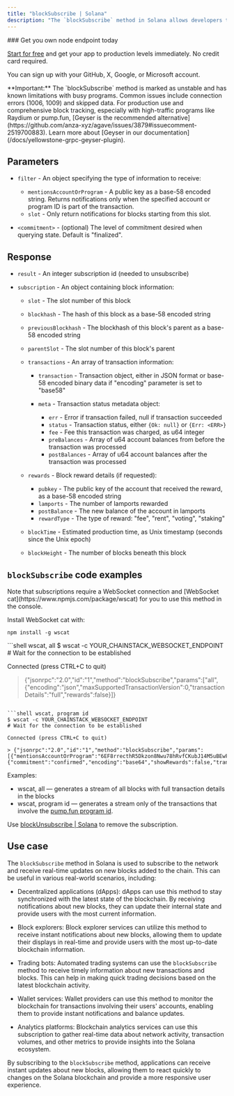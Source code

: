 ---
title: "blockSubscribe | Solana"
description: "The `blockSubscribe` method in Solana allows developers to receive real-time notifications about new blocks on the Solana blockchain. This subscription-based method provides updates whenever new blocks are added to the chain."
---

<Check>
  ### Get you own node endpoint today

  [Start for free](https://console.chainstack.com/) and get your app to production levels immediately. No credit card required.

  You can sign up with your GitHub, X, Google, or Microsoft account.
</Check>

<Warning>
  **Important:** The `blockSubscribe` method is marked as unstable and has known limitations with busy programs. Common issues include connection errors (1006, 1009) and skipped data. For production use and comprehensive block tracking, especially with high-traffic programs like Raydium or pump.fun, [Geyser is the recommended alternative](https://github.com/anza-xyz/agave/issues/3879#issuecomment-2519700883). Learn more about [Geyser in our documentation](/docs/yellowstone-grpc-geyser-plugin).
</Warning>

## Parameters

* `filter` - An object specifying the type of information to receive:

  * `mentionsAccountOrProgram` - A public key as a base-58 encoded string. Returns notifications only when the specified account or program ID is part of the transaction.
  * `slot` - Only return notifications for blocks starting from this slot.

* `<commitment>` - (optional) The level of commitment desired when querying state. Default is "finalized".

## Response

* `result` - An integer subscription id (needed to unsubscribe)

* `subscription` - An object containing block information:

  * `slot` - The slot number of this block

  * `blockhash` - The hash of this block as a base-58 encoded string

  * `previousBlockhash` - The blockhash of this block's parent as a base-58 encoded string

  * `parentSlot` - The slot number of this block's parent

  * `transactions` - An array of transaction information:

    * `transaction` - Transaction object, either in JSON format or base-58 encoded binary data if "encoding" parameter is set to "base58"

    * `meta` - Transaction status metadata object:

      * `err` - Error if transaction failed, null if transaction succeeded
      * `status` - Transaction status, either `{Ok: null}` or `{Err: <ERR>}`
      * `fee` - Fee this transaction was charged, as u64 integer
      * `preBalances` - Array of u64 account balances from before the transaction was processed
      * `postBalances` - Array of u64 account balances after the transaction was processed

  * `rewards` - Block reward details (if requested):

    * `pubkey` - The public key of the account that received the reward, as a base-58 encoded string
    * `lamports` - The number of lamports rewarded
    * `postBalance` - The new balance of the account in lamports
    * `rewardType` - The type of reward: "fee", "rent", "voting", "staking"

  * `blockTime` - Estimated production time, as Unix timestamp (seconds since the Unix epoch)

  * `blockHeight` - The number of blocks beneath this block

## `blockSubscribe` code examples

<Info>
  Note that subscriptions require a WebSocket connection and [WebSocket cat](https://www.npmjs.com/package/wscat) for you to use this method in the console.

  Install WebSocket cat with:

  `npm install -g wscat`
</Info>

<CodeGroup>
  ```shell wscat, all
  $ wscat -c YOUR_CHAINSTACK_WEBSOCKET_ENDPOINT
  # Wait for the connection to be established

  Connected (press CTRL+C to quit)

  > {"jsonrpc":"2.0","id":"1","method":"blockSubscribe","params":["all",{"encoding":"json","maxSupportedTransactionVersion":0,"transactionDetails":"full","rewards":false}]}
  ```

  ```shell wscat, program id
  $ wscat -c YOUR_CHAINSTACK_WEBSOCKET_ENDPOINT
  # Wait for the connection to be established

  Connected (press CTRL+C to quit)

  > {"jsonrpc":"2.0","id":"1","method":"blockSubscribe","params":[{"mentionsAccountOrProgram":"6EF8rrecthR5Dkzon8Nwu78hRvfCKubJ14M5uBEwF6P"},{"commitment":"confirmed","encoding":"base64","showRewards":false,"transactionDetails":"full","maxSupportedTransactionVersion":0}]}
  ```
</CodeGroup>

Examples:

* wscat, all — generates a stream of all blocks with full transaction details in the blocks
* wscat, program id — generates a stream only of the transactions that involve the [pump.fun program id](https://solscan.io/account/6EF8rrecthR5Dkzon8Nwu78hRvfCKubJ14M5uBEwF6P).

Use [blockUnsubscribe | Solana](/reference/blockunsubscribe-solana) to remove the subscription.

## Use case

The `blockSubscribe` method in Solana is used to subscribe to the network and receive real-time updates on new blocks added to the chain. This can be useful in various real-world scenarios, including:

* Decentralized applications (dApps): dApps can use this method to stay synchronized with the latest state of the blockchain. By receiving notifications about new blocks, they can update their internal state and provide users with the most current information.

* Block explorers: Block explorer services can utilize this method to receive instant notifications about new blocks, allowing them to update their displays in real-time and provide users with the most up-to-date blockchain information.

* Trading bots: Automated trading systems can use the `blockSubscribe` method to receive timely information about new transactions and blocks. This can help in making quick trading decisions based on the latest blockchain activity.

* Wallet services: Wallet providers can use this method to monitor the blockchain for transactions involving their users' accounts, enabling them to provide instant notifications and balance updates.

* Analytics platforms: Blockchain analytics services can use this subscription to gather real-time data about network activity, transaction volumes, and other metrics to provide insights into the Solana ecosystem.

By subscribing to the `blockSubscribe` method, applications can receive instant updates about new blocks, allowing them to react quickly to changes on the Solana blockchain and provide a more responsive user experience.
